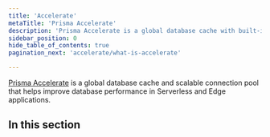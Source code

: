 ```yaml
---
title: 'Accelerate'
metaTitle: 'Prisma Accelerate'
description: 'Prisma Accelerate is a global database cache with built-in connection pooling that helps improve database performance in Serverless and Edge applications.'
sidebar_position: 0
hide_table_of_contents: true
pagination_next: 'accelerate/what-is-accelerate'

---
```


<TopBlock>

[Prisma Accelerate](https://www.prisma.io/data-platform/accelerate) is a global database cache and scalable connection pool that helps improve database performance in Serverless and Edge applications.

</TopBlock>

## In this section

<Subsections depth="3" />
